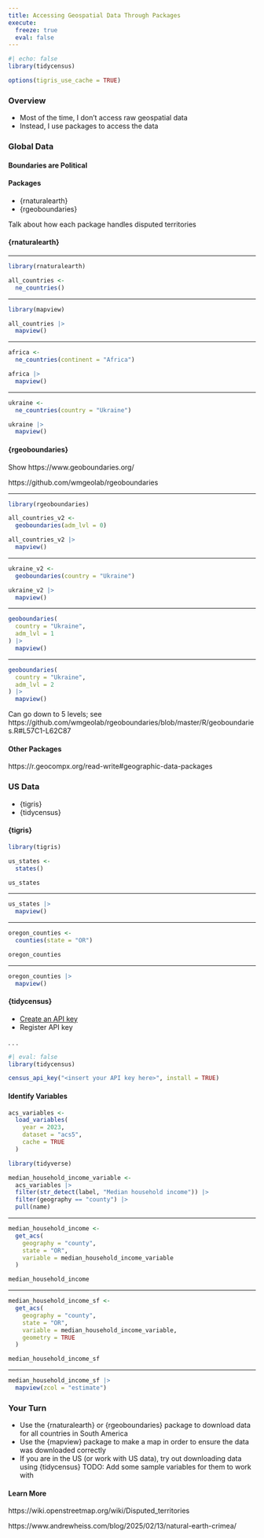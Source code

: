 ```yaml
---
title: Accessing Geospatial Data Through Packages
execute: 
  freeze: true
  eval: false
---
```


```r
#| echo: false
library(tidycensus)

options(tigris_use_cache = TRUE)
```

### Overview

- Most of the time, I don't access raw geospatial data
- Instead, I use packages to access the data

### Global Data

#### Boundaries are Political

#### Packages

- {rnaturalearth}
- {rgeoboundaries}

::: {.notes}
Talk about how each package handles disputed territories
:::

#### {rnaturalearth}

---

```r
library(rnaturalearth)
```

```r
all_countries <-
  ne_countries()
```

---

```r
library(mapview)

all_countries |>
  mapview()
```

---

```r
africa <-
  ne_countries(continent = "Africa")
```

```r
africa |>
  mapview()
```

---

```r
ukraine <-
  ne_countries(country = "Ukraine")
```

```r
ukraine |>
  mapview()
```

#### {rgeoboundaries}

::: {.notes}
Show https://www.geoboundaries.org/

https://github.com/wmgeolab/rgeoboundaries
:::

---

```r
library(rgeoboundaries)
```

```r
all_countries_v2 <-
  geoboundaries(adm_lvl = 0)
```

```r
all_countries_v2 |>
  mapview()
```

---

```r
ukraine_v2 <-
  geoboundaries(country = "Ukraine")
```

```r
ukraine_v2 |>
  mapview()
```

---

```r
geoboundaries(
  country = "Ukraine",
  adm_lvl = 1
) |>
  mapview()
```

---

```r
geoboundaries(
  country = "Ukraine",
  adm_lvl = 2
) |>
  mapview()
```

::: {.notes}
Can go down to 5 levels; see https://github.com/wmgeolab/rgeoboundaries/blob/master/R/geoboundaries.R#L57C1-L62C87
:::


#### Other Packages

https://r.geocompx.org/read-write#geographic-data-packages

### US Data

- {tigris}
- {tidycensus}

#### {tigris}

```r
library(tigris)
```

```r
us_states <-
  states()
```

```r
us_states
```

---

```r
us_states |>
  mapview()
```

---

```r
oregon_counties <-
  counties(state = "OR")
```

```r
oregon_counties
```

---

```r
oregon_counties |>
  mapview()
```

#### {tidycensus}

- [Create an API key](https://api.census.gov/data/key_signup.html) 
- Register API key

. . .

```r
#| eval: false
library(tidycensus)

census_api_key("<insert your API key here>", install = TRUE)
```

#### Identify Variables

```r
acs_variables <-
  load_variables(
    year = 2023,
    dataset = "acs5",
    cache = TRUE
  )
```

```r
library(tidyverse)

median_household_income_variable <-
  acs_variables |>
  filter(str_detect(label, "Median household income")) |>
  filter(geography == "county") |>
  pull(name)
```

---

```r
median_household_income <-
  get_acs(
    geography = "county",
    state = "OR",
    variable = median_household_income_variable
  )
```

```r
median_household_income
```

---

```r
median_household_income_sf <-
  get_acs(
    geography = "county",
    state = "OR",
    variable = median_household_income_variable,
    geometry = TRUE
  )
```

```r
median_household_income_sf
```

---

```r
median_household_income_sf |>
  mapview(zcol = "estimate")
```

### Your Turn {.your-turn}

- Use the {rnaturalearth} or {rgeoboundaries} package to download data for all countries in South America
- Use the {mapview} package to make a map in order to ensure the data was downloaded correctly
- If you are in the US (or work with US data), try out downloading data using {tidycensus} TODO: Add some sample variables for them to work with

#### Learn More

https://wiki.openstreetmap.org/wiki/Disputed_territories

https://www.andrewheiss.com/blog/2025/02/13/natural-earth-crimea/